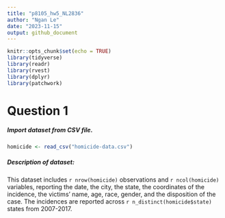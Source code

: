 ```yaml
---
title: "p8105_hw5_NL2836"
author: "Ngan Le"
date: "2023-11-15"
output: github_document
---
```


```r
knitr::opts_chunk$set(echo = TRUE)
library(tidyverse)
library(readr)
library(rvest)
library(dplyr)
library(patchwork)
```

# Question 1

##### Import dataset from CSV file. 

```r
homicide <- read_csv("homicide-data.csv")
```

##### Description of dataset:

This dataset includes `r nrow(homicide)` observations and `r ncol(homicide)` variables, reporting the date, the city, the state, the coordinates of the incidence, the victims' name, age, race, gender, and the disposition of the case. The incidences are reported across `r n_distinct(homicide$state)` states from 2007-2017. 




